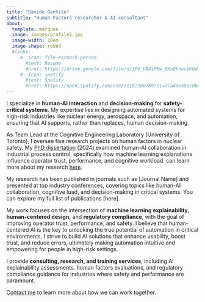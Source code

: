 ```yaml
---
title: "Davide Gentile"
subtitle: "Human Factors researcher & AI consultant"
about:
  template: marquee
  image: images/profile2.jpg
  image-width: 10em
  image-shape: round
  #links:
     #- icon: file-earmark-person
       #text: Resume
       #href: https://drive.google.com/file/d/1F6_UB4iHKw_8KuQkhucVKOdoi_U4X7JW/view?usp=sharing
     #- icon: spotify
       #text: Spotify
       #href: https://open.spotify.com/user/1182380789?si=7ca4ee59ac0b4619
---
```


```{=html}
<!--I specialize in human factors research and data science, focusing on human-AI interaction and decision-making in safety-critical systems. My work integrates human-subjects experimentation, machine learning explainability, and UX research to enhance trust, usability, and performance in high-stakes domains.

As Team Lead at the Cognitive Engineering Laboratory (University of Toronto), I oversee five research projects on human factors in nuclear safety. My [PhD dissertation](https://utoronto.scholaris.ca/items/01bf5af5-98ce-4a35-9a99-3f482c17a5a6) (2024) examines human-AI collaboration in industrial process control, specifically how machine learning explanations influence operator trust, performance, and cognitive workload. You can learn more about my research [here](publications.qmd).

I thrive in cross-functional teams, collaborating to turn data into practical solutions that support user experiences and human performance. My goal is to make automation intuitive and empowering for people. I also dedicate time to [teaching](courses.qmd) and mentoring, particularly in human factors, statistics, and design of experiments. -->
```
I specialize in **human-AI interaction** and **decision-making** for **safety-critical systems**. My expertise lies in designing automated systems for high-risk industries like nuclear energy, aerospace, and automation, ensuring that AI supports, rather than replaces, human decision-making.

As Team Lead at the Cognitive Engineering Laboratory (University of Toronto), I oversee five research projects on human factors in nuclear safety. My [PhD dissertation](https://utoronto.scholaris.ca/items/01bf5af5-98ce-4a35-9a99-3f482c17a5a6) (2024) examined human-AI collaboration in industrial process control, specifically how machine learning explanations influence operator trust, performance, and cognitive workload. can learn more about my research [here](publications.qmd).

My research has been published in journals such as \[Journal Name\] and presented at top industry conferences, covering topics like human-AI collaboration, cognitive load, and decision-making in critical systems. You can explore my full list of publications \[here\].

My work focuses on the intersection of **machine learning explainability, human-centered design,** and **regulatory compliance**, with the goal of improving operator trust, performance, and safety. I believe that human-centered AI is the key to unlocking the true potential of automation in critical environments. I strive to build AI solutions that enhance usability, boost trust, and reduce errors, ultimately making automation intuitive and empowering for people in high-risk settings.

I provide **consulting, research, and training services**, including AI explainability assessments, human factors evaluations, and regulatory compliance guidance for industries where safety and performance are paramount.

[Contact me](#contact) to learn more about how we can work together.
